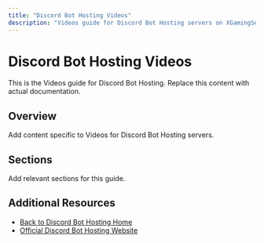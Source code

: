 ```yaml
---
title: "Discord Bot Hosting Videos"
description: "Videos guide for Discord Bot Hosting servers on XGamingServer"
---
```


# Discord Bot Hosting Videos

This is the Videos guide for Discord Bot Hosting. Replace this content with actual documentation.

## Overview

Add content specific to Videos for Discord Bot Hosting servers.

## Sections

Add relevant sections for this guide.

## Additional Resources

- [Back to Discord Bot Hosting Home](./index)
- [Official Discord Bot Hosting Website](https://example.com)

